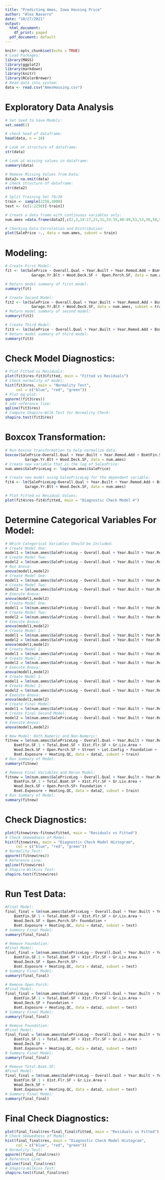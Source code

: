 ```yaml
---
title: "Predicting Ames, Iowa Housing Price"
author: "Alex Navarro"
date: "10/27/2021"
output:
  html_document:
    df_print: paged
  pdf_document: default
---
```

```r
knitr::opts_chunk$set(echo = TRUE)
# Load Packages:
library(MASS)
library(ggplot2)
library(markdown)
library(knitr)
library(RColorBrewer)
# Read data into system:
data <- read.csv("AmesHousing.csv")
```
# Exploratory Data Analysis
```r
# Set Seed to Save Models:
set.seed(1)

# check head of dataframe:
head(data, n = 10)

# Look at structure of dataframe:
str(data)

# Look at missing values in dataframe:
summary(data)
```

```r
# Remove Missing Values from Data:
data2= na.omit(data)
# check structure of dataframe:
str(data2)

# Split Training Set 70/30
train <- sample(2258,1800)
test <- (c(1:2258)[-train])

# Create a data frame with continuous variables only:
num.ames =data.frame(data2[,c(2,3,14:17,23,31,33:35,40:49,51,53,56,58,59,63:68,70,71,74)])

# Checking Data Correlation and Distribution:
plot(SalePrice ~., data = num.ames, subset = train)
```
# Modeling:
```r
# Create First Model:
fit <- lm(SalePrice ~ Overall.Qual + Year.Built + Year.Remod.Add + BsmtFin.SF.1 + Total.Bsmt.SF + X1st.Flr.SF + Gr.Liv.Area + TotRms.AbvGrd +
            Garage.Yr.Blt + Wood.Deck.SF +  Open.Porch.SF, data = num.ames, subset = train)

# Return model summary of first model:
summary(fit)

# Create Second Model:
fit2 <- lm(SalePrice ~ Overall.Qual + Year.Built + Year.Remod.Add + BsmtFin.SF.1 + Total.Bsmt.SF + X1st.Flr.SF + Gr.Liv.Area + TotRms.AbvGrd +
            Garage.Yr.Blt + Wood.Deck.SF, data = num.ames, subset = train)
# Return model summary of second model:
summary(fit2)

# Create Third Model:
fit3 <- lm(SalePrice ~ Overall.Qual + Year.Built + Year.Remod.Add + BsmtFin.SF.1 + Total.Bsmt.SF + X1st.Flr.SF + Gr.Liv.Area + Garage.Yr.Blt + Wood.Deck.SF, data = num.ames, subset = train)
# Return model summary of third model:
summary(fit3)
```
# Check Model Diagnostics:
```r
# Plot Fitted vs Residuals:
plot(fit3$res~fit3$fitted, main = "Fitted vs Residuals")
# Check normality of model:
hist(fit3$res, main = "Normality Test",
     col = c("blue", "red", "green"))
# Plot qq-plot:
qqnorm((fit3$res))
# add reference line:
qqline(fit3$res)
# Compute Shapiro-Wilk Test for Normality Check:
shapiro.test(fit3$res)
```
# Boxcox Transformation:
```r
# Run boxcox transformation to help normalize data:
boxcox(SalePrice~Overall.Qual + Year.Built + Year.Remod.Add + BsmtFin.SF.1 + Total.Bsmt.SF + X1st.Flr.SF + Gr.Liv.Area + TotRms.AbvGrd +
         Garage.Yr.Blt + Wood.Deck.SF, data = num.ames)
# Create new variable that is the log of SalesPrice:
num.ames$SalePriceLog <- log(num.ames$SalePrice)

# Create new model using SalesPriceLog for the dependent variable:
fit4 <- lm(SalePriceLog~Overall.Qual + Year.Built + Year.Remod.Add + BsmtFin.SF.1 + Total.Bsmt.SF + X1st.Flr.SF + Gr.Liv.Area + TotRms.AbvGrd +
         Garage.Yr.Blt + Wood.Deck.SF, data = num.ames)

# Plot Fitted vs Residual Values:
plot(fit4$res~fit4$fitted, main = "Diagnostic Check Model 4")
```
# Determine Categorical Variables For Model:
```r
# Which Categorical Variables Should be Included:
# Create Model One:
model1 = lm(num.ames$SalePriceLog ~ Overall.Qual + Year.Built + Year.Remod.Add + BsmtFin.SF.1 + Total.Bsmt.SF + X1st.Flr.SF + Gr.Liv.Area + Wood.Deck.SF + Open.Porch.SF, data = data2, subset = train)
# Create Model Two:
model2 = lm(num.ames$SalePriceLog ~ Overall.Qual + Year.Built + Year.Remod.Add + BsmtFin.SF.1 + Total.Bsmt.SF + X1st.Flr.SF + Gr.Liv.Area + Wood.Deck.SF + Open.Porch.SF + Street, data = data2, subset = train)
# Run Anova:
anova(model1,model2)
# Create Model One:
model1 = lm(num.ames$SalePriceLog ~ Overall.Qual + Year.Built + Year.Remod.Add + BsmtFin.SF.1 + Total.Bsmt.SF + X1st.Flr.SF + Gr.Liv.Area + Wood.Deck.SF + Open.Porch.SF, data = data2, subset = train)
# Create Model Two:
model2 = lm(num.ames$SalePriceLog ~ Overall.Qual + Year.Built + Year.Remod.Add + BsmtFin.SF.1 + Total.Bsmt.SF + X1st.Flr.SF + Gr.Liv.Area + Wood.Deck.SF + Open.Porch.SF + Street + Lot.Config, data = data2, subset = train)
# Execute Anova:
anova(model1,model2)
# Create Model One:
model1 = lm(num.ames$SalePriceLog ~ Overall.Qual + Year.Built + Year.Remod.Add + BsmtFin.SF.1 + Total.Bsmt.SF + X1st.Flr.SF + Gr.Liv.Area + Wood.Deck.SF + Open.Porch.SF, data = data2, subset = train)
# Create Model Two:
model2 = lm(num.ames$SalePriceLog ~ Overall.Qual + Year.Built + Year.Remod.Add + BsmtFin.SF.1 + Total.Bsmt.SF + X1st.Flr.SF + Gr.Liv.Area + Wood.Deck.SF + Open.Porch.SF + Street + Lot.Config + Foundation, data = data2, subset = train)
# Execute Anova:
anova(model1,model2)
# Create Model 1:
model1 = lm(num.ames$SalePriceLog ~ Overall.Qual + Year.Built + Year.Remod.Add + BsmtFin.SF.1 + Total.Bsmt.SF + X1st.Flr.SF + Gr.Liv.Area + Wood.Deck.SF + Open.Porch.SF, data = data2, subset = train)
model2 = lm(num.ames$SalePriceLog ~ Overall.Qual + Year.Built + Year.Remod.Add + BsmtFin.SF.1 + Total.Bsmt.SF + X1st.Flr.SF + Gr.Liv.Area + Wood.Deck.SF + Open.Porch.SF + Street + Lot.Config + Foundation + Bsmt.Exposure, data = data2, subset = train)
anova(model1,model2)
# Create Model 1:
model1 = lm(num.ames$SalePriceLog ~ Overall.Qual + Year.Built + Year.Remod.Add + BsmtFin.SF.1 + Total.Bsmt.SF + X1st.Flr.SF + Gr.Liv.Area + Wood.Deck.SF + Open.Porch.SF, data = data2, subset = train)
# Create Model 2:
model2 = lm(num.ames$SalePriceLog ~ Overall.Qual + Year.Built + Year.Remod.Add + BsmtFin.SF.1 + Total.Bsmt.SF + X1st.Flr.SF + Gr.Liv.Area + Wood.Deck.SF + Open.Porch.SF + Street + Lot.Config + Foundation + Bsmt.Exposure + Heating.QC, data = data2, subset = train)
# Execute Anova:
anova(model1,model2)
# Create Model 1:
model1 = lm(num.ames$SalePriceLog ~ Overall.Qual + Year.Built + Year.Remod.Add + BsmtFin.SF.1 + Total.Bsmt.SF + X1st.Flr.SF + Gr.Liv.Area + Wood.Deck.SF + Open.Porch.SF, data = data2, subset = train)
# Create Model 2:
model2 = lm(num.ames$SalePriceLog ~ Overall.Qual + Year.Built + Year.Remod.Add + BsmtFin.SF.1 + Total.Bsmt.SF + X1st.Flr.SF + Gr.Liv.Area + Wood.Deck.SF + Open.Porch.SF + Street + Lot.Config + Foundation + Bsmt.Exposure + Heating.QC + Central.Air, data = data2, subset = train)
# Execute Anova:
anova(model1,model2)
# Create Final Model:
model1 = lm(num.ames$SalePriceLog ~ Overall.Qual + Year.Built + Year.Remod.Add + BsmtFin.SF.1 + Total.Bsmt.SF + X1st.Flr.SF + Gr.Liv.Area + Wood.Deck.SF + Open.Porch.SF, data = data2, subset = train)
# Create Final Second Model:
model2 = lm(num.ames$SalePriceLog ~ Overall.Qual + Year.Built + Year.Remod.Add + BsmtFin.SF.1 + Total.Bsmt.SF + X1st.Flr.SF + Gr.Liv.Area + Wood.Deck.SF + Open.Porch.SF + Street + Lot.Config + Foundation + Bsmt.Exposure + Heating.QC + Central.Air + Functional, data = data2, subset = train)
# Execute Anova:
anova(model1,model2)

# New Model: Both Numeric and Non-Numeric:
fitnew = lm(num.ames$SalePriceLog ~ Overall.Qual + Year.Built + Year.Remod.Add + 
    BsmtFin.SF.1 + Total.Bsmt.SF + X1st.Flr.SF + Gr.Liv.Area + 
    Wood.Deck.SF + Open.Porch.SF + Street + Lot.Config + Foundation + 
    Bsmt.Exposure + Heating.QC, data = data2, subset = train)
# Run Summary of Model:
summary(fitnew)

# Remove Final Variables and Rerun Model:
fitnew = lm(num.ames$SalePriceLog ~ Overall.Qual + Year.Built + Year.Remod.Add + 
    BsmtFin.SF.1 + Total.Bsmt.SF + X1st.Flr.SF + Gr.Liv.Area + 
    Wood.Deck.SF + Open.Porch.SF+ Foundation + 
    Bsmt.Exposure + Heating.QC, data = data2, subset = train)
# Run Summary of Model:
summary(fitnew)
```
# Check Diagnostics:
```r
plot(fitnew$res~fitnew$fitted, main = "Residuals vs Fitted")
# Check Skewedness of Model:
hist(fitnew$res, main = "Diagnostic Check Model Histogram",
     col = c("blue", "red", "green"))
# Normality Test:
qqnorm((fitnew$res))
# Reference Line:
qqline(fitnew$res)
# Shapiro-Wilkins Test:
shapiro.test(fitnew$res)
```
# Run Test Data:
```r
#Final Model:
final_final = lm(num.ames$SalePriceLog ~ Overall.Qual + Year.Built + Year.Remod.Add + 
    BsmtFin.SF.1 + Total.Bsmt.SF + X1st.Flr.SF + Gr.Liv.Area + 
    Wood.Deck.SF + Open.Porch.SF+ Foundation + 
    Bsmt.Exposure + Heating.QC, data = data2, subset = test)
# Summary Final Model:
summary(final_final)

# Remove Foundation:
#Final Model:
final_final = lm(num.ames$SalePriceLog ~ Overall.Qual + Year.Built + Year.Remod.Add + 
    BsmtFin.SF.1 + Total.Bsmt.SF + X1st.Flr.SF + Gr.Liv.Area + 
    Wood.Deck.SF + Open.Porch.SF+ 
    Bsmt.Exposure + Heating.QC, data = data2, subset = test)
# Summary Final Model:
summary(final_final)

# Remove Open.Porch:
#Final Model:
final_final = lm(num.ames$SalePriceLog ~ Overall.Qual + Year.Built + Year.Remod.Add + 
    BsmtFin.SF.1 + Total.Bsmt.SF + X1st.Flr.SF + Gr.Liv.Area + 
    Wood.Deck.SF + Foundation + 
    Bsmt.Exposure + Heating.QC, data = data2, subset = test)
# Summary Final Model:
summary(final_final)

# Remove Foundation:
#Final Model:
final_final = lm(num.ames$SalePriceLog ~ Overall.Qual + Year.Built + Year.Remod.Add + 
    BsmtFin.SF.1 + Total.Bsmt.SF + X1st.Flr.SF + Gr.Liv.Area + 
    Wood.Deck.SF + 
    Bsmt.Exposure + Heating.QC, data = data2, subset = test)
# Summary Final Model:
summary(final_final)

# Remove Total.Bsmt.SF:
#Final Model:
final_final = lm(num.ames$SalePriceLog ~ Overall.Qual + Year.Built + Year.Remod.Add + 
    BsmtFin.SF.1 + X1st.Flr.SF + Gr.Liv.Area + 
    Wood.Deck.SF +
    Bsmt.Exposure + Heating.QC, data = data2, subset = test)
# Summary Final Model:
summary(final_final)
```
# Final Check Diagnostics:
```r
plot(final_final$res~final_final$fitted, main = "Residuals vs Fitted")
# Check Skewedness of Model:
hist(final_final$res, main = "Diagnostic Check Model Histogram",
     col = c("blue", "red", "green"))
# Normality Test:
qqnorm((final_final$res))
# Reference Line:
qqline(final_final$res)
# Shapiro-Wilkins Test:
shapiro.test(final_final$res)
```